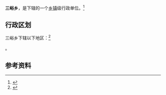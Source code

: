{{中国乡级行政区|62/12/26/232/000}}

'''三峪乡'''，是{{PRC admin/fullname|62/12/26/232/000|3}}下辖的一个[[乡镇|乡镇]]级行政单位。<ref>{{PRC admin/ref sgc|{{PRC admin/parent|62/12/26/232/000}}}}</ref>

== 行政区划 ==

三峪乡下辖以下地区：<ref>{{PRC admin/ref sgc|62/12/26/232/000}}</ref>

{{PRC admin/children|62/12/26/232/000}}。

== 参考资料 ==

{{reflist}}

{{PRC admin/navcat|62/12/26/232/000}}
{{甘肃行政区划小作品}}